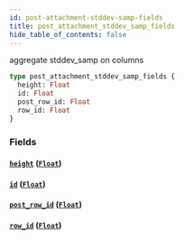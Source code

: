 ```yaml
---
id: post-attachment-stddev-samp-fields
title: post_attachment_stddev_samp_fields
hide_table_of_contents: false
---
```


aggregate stddev_samp on columns

```graphql
type post_attachment_stddev_samp_fields {
  height: Float
  id: Float
  post_row_id: Float
  row_id: Float
}
```

### Fields

#### [`height`](#) ([`Float`](/07-graphql/scalars/float))

#### [`id`](#) ([`Float`](/07-graphql/scalars/float))

#### [`post_row_id`](#) ([`Float`](/07-graphql/scalars/float))

#### [`row_id`](#) ([`Float`](/07-graphql/scalars/float))
